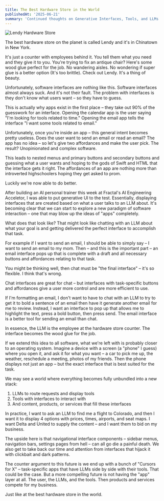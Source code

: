 ```yaml
---
title: The Best Hardware Store in the World 
publishedAt: '2025-06-21'
summary: 'Continued thoughts on Generative Interfaces, Tools, and LLMs'
---
```


![Lendy Hardware Store](/images/lendy.png)

The best hardware store on the planet is called Lendy and it's in Chinatown in New York. 

It's just a counter with employees behind it. You tell them what you need and they give it to you. You're trying to fix an antique chair? Here's some wood glue perfect for the job. No wandering aisles. No wondering if super glue is a better option (It's too brittle). Check out Lendy. It's a thing of beauty. 

Unfortunately, software interfaces are nothing like this. Software interfaces almost always suck. And it's not their fault. The problem with interfaces is they don't know what users want – so they have to guess. 

This is actually why apps exist in the first place – they take out 90% of the guesswork for an interface. Opening the calendar app is the user saying "I'm looking for tools related to time." Opening the email app tells the interface "I want some tools related to email."

Unfortunately, once you're inside an app – this general intent becomes pretty useless. Does the user want to send an email or read an email? The app has no idea – so let's give two affordances and make the user pick. The result? Unopinionated and complex software. 

This leads to nested menus and primary buttons and secondary buttons and guessing what a user wants and hoping to the gods of Swift and HTML that the interface gets it right. The affordances of an app are nothing more than introverted highschoolers hoping they get asked to prom. 

Luckily we're now able to do better. 

After building an AI personal trainer this week at Fractal's AI Engineering Acceletor, I was able to put generative UI to the test. Essentially, displaying interfaces that are created based on what a user talks to an LLM about. It's becoming clear that we can start to explore a new paradigm of software interaction – one that may blow up the ideas of "apps" completely. 

What does that look like? That might look like chatting with an LLM about what your goal is and getting delivered the perfect interface to accomplish that task. 

For example if I want to send an email, I should be able to simply say – I want to send an email to my mom. Then – and this is the important part – an email interface pops up that is complete with a draft and all necessary buttons and affordances relating to that task. 

You might be thinking well, then chat must be "the final interface" – it's so flexible. I think that's wrong. 

Chat interfaces are great for chat – but interfaces with task-specific buttons and affordances give a user more control and are more efficient to use. 

If I'm formatting an email, I don't want to have to chat with an LLM to try to get it to bold a sentence of an email then have it generate another email for me to review. Instead, I want an interface to pop up that allows me to highlight the text, press a bold button, then press send. The email interface is a better tool for sending an email than chat. 

In essence, the LLM is the employee at the hardware store counter. The interface becomes the wood glue for the job. 

If we extend this idea to all software, what we're left with is probably closer to an operating system. Imagine a device with a screen (a "phone" I guess) where you open it, and ask it for what you want – a car to pick me up, the weather, reschedule a meeting, photos of my friends. Then the phone displays not just an app – but the exact interface that is best suited for the task. 

We may see a world where everything becomes fully unbundled into a new stack: 
1. LLMs to route requests and display tools
2. Tools with interfaces to interact with 
3. And content, products, or services that fill these interfaces

In practice, I want to ask an LLM to find me a flight to Colorado, and then I want it to display 4 options with prices, times, airports, and seat maps. I want Delta and United to supply the content – and I want them to bid on my business. 

The upside here is that navigational interface components – sidebar menus, navigation bars, settings pages from hell – can all go die a painful death.  We also get to take back our time and attention from interfaces that hijack it with clickbait and dark patterns. 

The counter argument to this future is we end up with a bunch of "Cursors for X"  – task-specific apps that have LLMs side by side with their tools. That could be the case. But a more compelling future is not having the "app" layer at all. The user, the LLMs, and the tools. Then products and services compete for my business.

Just like at the best hardware store in the world. 






